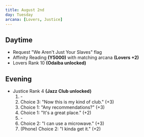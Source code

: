 ```yaml
---
title: August 2nd
day: Tuesday
arcana: [Lovers, Justice]
---
```


## Daytime
- Request "We Aren't Just Your Slaves" flag
- Affinity Reading **(Y5000)** with matching arcana **(Lovers +2)**
- Lovers Rank 10 **(Odaiba unlocked)**

## Evening
- Justice Rank 4 **(Jazz Club unlocked)**
    1. \-
    1. Choice 3: "Now this is my kind of club." (+3)
    1. Choice 1: "Any recommendations?" (+3)
    1. Choice 1: "It's a great place." (+2)
    1. \-
    1. Choice 2: "I can use a microwave." (+3)
    1. (Phone) Choice 2: "I kinda get it." (+2)